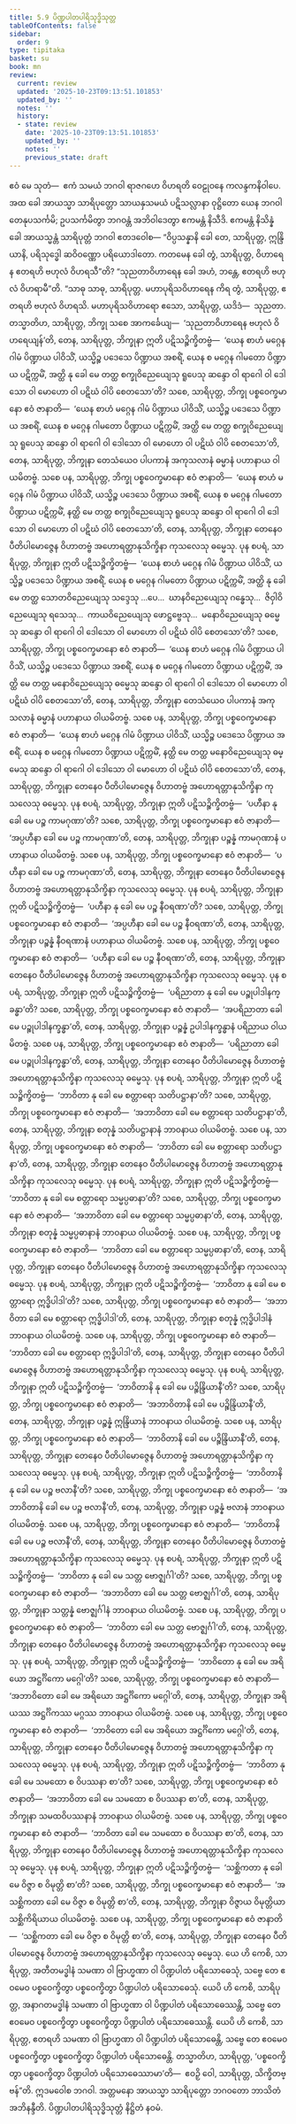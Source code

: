 ```yaml
---
title: 5.9 ပိဏ္ဍပါတပါရိသုဒ္ဓိသုတ္တ
tableOfContents: false
sidebar:
  order: 9
type: tipitaka
basket: su
book: mn
review:
  current: review
  updated: '2025-10-23T09:13:51.101853'
  updated_by: ''
  notes: ''
  history:
  - state: review
    date: '2025-10-23T09:13:51.101853'
    updated_by: ''
    notes: ''
    previous_state: draft
---
```



<ReviewStatus review={frontmatter.review} showDetails={true} />

<HypothesisAnnotation frontmatter={frontmatter} />

<DynamicBreadcrumb />

<Division number="438" book="mn" e="ch" v="24">

<Paragraph number="1257" book="mn">
ဧဝံ မေ သုတံ—  ဧကံ သမယံ ဘဂဝါ ရာဇဂဟေ ဝိဟရတိ ဝေဠုဝနေ ကလန္ဒကနိဝါပေ. အထ ခေါ အာယသ္မာ သာရိပုတ္တော သာယနှသမယံ ပဋိသလ္လာနာ ဝုဋ္ဌိတော ယေန ဘဂဝါ တေနုပသင်္ကမိ; ဥပသင်္ကမိတွာ ဘဂဝန္တံ အဘိဝါဒေတွာ ဧကမန္တံ နိသီဒိ. ဧကမန္တံ နိသိန္နံ ခေါ အာယသ္မန္တံ သာရိပုတ္တံ ဘဂဝါ ဧတဒဝေါစ—
</Paragraph>

<Paragraph number="1258" book="mn">
“ဝိပ္ပသန္နာနိ ခေါ တေ, သာရိပုတ္တ, ဣန္ဒြိယာနိ, ပရိသုဒ္ဓေါ ဆဝိဝဏ္ဏော ပရိယောဒါတော. ကတမေန ခေါ တွံ, သာရိပုတ္တ, ဝိဟာရေန ဧတရဟိ ဗဟုလံ ဝိဟရသီ”တိ? “သုညတာဝိဟာရေန ခေါ အဟံ, ဘန္တေ, ဧတရဟိ ဗဟုလံ ဝိဟရာမီ”တိ. “သာဓု သာဓု, သာရိပုတ္တ. မဟာပုရိသဝိဟာရေန ကိရ တွံ, သာရိပုတ္တ, ဧတရဟိ ဗဟုလံ ဝိဟရသိ. မဟာပုရိသဝိဟာရော ဧသော, သာရိပုတ္တ, ယဒိဒံ—  သုညတာ. တသ္မာတိဟ, သာရိပုတ္တ, ဘိက္ခု သစေ အာကင်္ခေယျ—  ‘သုညတာဝိဟာရေန ဗဟုလံ ဝိဟရေယျန်’တိ, တေန, သာရိပုတ္တ, ဘိက္ခုနာ ဣတိ ပဋိသဉ္စိက္ခိတဗ္ဗံ—  ‘ယေန စာဟံ မဂ္ဂေန ဂါမံ ပိဏ္ဍာယ ပါဝိသိံ, ယသ္မိဉ္စ ပဒေသေ ပိဏ္ဍာယ အစရိံ, ယေန စ မဂ္ဂေန ဂါမတော ပိဏ္ဍာယ ပဋိက္ကမိံ, အတ္ထိ နု ခေါ မေ တတ္ထ စက္ခုဝိညေယျေသု ရူပေသု ဆန္ဒော ဝါ ရာဂေါ ဝါ ဒေါသော ဝါ မောဟော ဝါ ပဋိဃံ ဝါပိ စေတသော’တိ? သစေ, သာရိပုတ္တ, ဘိက္ခု ပစ္စဝေက္ခမာနော ဧဝံ ဇာနာတိ—  ‘ယေန စာဟံ မဂ္ဂေန ဂါမံ ပိဏ္ဍာယ ပါဝိသိံ, ယသ္မိဉ္စ ပဒေသေ ပိဏ္ဍာယ အစရိံ, ယေန စ မဂ္ဂေန ဂါမတော ပိဏ္ဍာယ ပဋိက္ကမိံ, အတ္ထိ မေ တတ္ထ စက္ခုဝိညေယျေသု ရူပေသု ဆန္ဒော ဝါ ရာဂေါ ဝါ ဒေါသော ဝါ မောဟော ဝါ ပဋိဃံ ဝါပိ စေတသော’တိ, တေန, သာရိပုတ္တ, ဘိက္ခုနာ တေသံယေဝ ပါပကာနံ အကုသလာနံ ဓမ္မာနံ ပဟာနာယ ဝါယမိတဗ္ဗံ. သစေ ပန, သာရိပုတ္တ, ဘိက္ခု ပစ္စဝေက္ခမာနော ဧဝံ ဇာနာတိ—  ‘ယေန စာဟံ မဂ္ဂေန ဂါမံ ပိဏ္ဍာယ ပါဝိသိံ, ယသ္မိဉ္စ ပဒေသေ ပိဏ္ဍာယ အစရိံ, ယေန စ မဂ္ဂေန ဂါမတော ပိဏ္ဍာယ ပဋိက္ကမိံ, နတ္ထိ မေ တတ္ထ စက္ခုဝိညေယျေသု ရူပေသု ဆန္ဒော ဝါ ရာဂေါ ဝါ ဒေါသော ဝါ မောဟော ဝါ ပဋိဃံ ဝါပိ စေတသော’တိ, တေန, သာရိပုတ္တ, ဘိက္ခုနာ တေနေဝ ပီတိပါမောဇ္ဇေန ဝိဟာတဗ္ဗံ အဟောရတ္တာနုသိက္ခိနာ ကုသလေသု ဓမ္မေသု.
</Paragraph>

</Division>
<Division number="439" book="mn" e="ch" v="24">

<Paragraph number="1259" book="mn">
ပုန စပရံ, သာရိပုတ္တ, ဘိက္ခုနာ ဣတိ ပဋိသဉ္စိက္ခိတဗ္ဗံ—  ‘ယေန စာဟံ မဂ္ဂေန ဂါမံ ပိဏ္ဍာယ ပါဝိသိံ, ယသ္မိဉ္စ ပဒေသေ ပိဏ္ဍာယ အစရိံ, ယေန စ မဂ္ဂေန ဂါမတော ပိဏ္ဍာယ ပဋိက္ကမိံ, အတ္ထိ နု ခေါ မေ တတ္ထ သောတဝိညေယျေသု သဒ္ဒေသု …ပေ…  ဃာနဝိညေယျေသု ဂန္ဓေသု…  ဇိဝှါဝိညေယျေသု ရသေသု…  ကာယဝိညေယျေသု ဖောဋ္ဌဗ္ဗေသု…  မနောဝိညေယျေသု ဓမ္မေသု ဆန္ဒော ဝါ ရာဂေါ ဝါ ဒေါသော ဝါ မောဟော ဝါ ပဋိဃံ ဝါပိ စေတသော’တိ? သစေ, သာရိပုတ္တ, ဘိက္ခု ပစ္စဝေက္ခမာနော ဧဝံ ဇာနာတိ—  ‘ယေန စာဟံ မဂ္ဂေန ဂါမံ ပိဏ္ဍာယ ပါဝိသိံ, ယသ္မိဉ္စ ပဒေသေ ပိဏ္ဍာယ အစရိံ, ယေန စ မဂ္ဂေန ဂါမတော ပိဏ္ဍာယ ပဋိက္ကမိံ, အတ္ထိ မေ တတ္ထ မနောဝိညေယျေသု ဓမ္မေသု ဆန္ဒော ဝါ ရာဂေါ ဝါ ဒေါသော ဝါ မောဟော ဝါ ပဋိဃံ ဝါပိ စေတသော’တိ, တေန, သာရိပုတ္တ, ဘိက္ခုနာ တေသံယေဝ ပါပကာနံ အကုသလာနံ ဓမ္မာနံ ပဟာနာယ ဝါယမိတဗ္ဗံ. သစေ ပန, သာရိပုတ္တ, ဘိက္ခု ပစ္စဝေက္ခမာနော ဧဝံ ဇာနာတိ—  ‘ယေန စာဟံ မဂ္ဂေန ဂါမံ ပိဏ္ဍာယ ပါဝိသိံ, ယသ္မိဉ္စ ပဒေသေ ပိဏ္ဍာယ အစရိံ, ယေန စ မဂ္ဂေန ဂါမတော ပိဏ္ဍာယ ပဋိက္ကမိံ, နတ္ထိ မေ တတ္ထ မနောဝိညေယျေသု ဓမ္မေသု ဆန္ဒော ဝါ ရာဂေါ ဝါ ဒေါသော ဝါ မောဟော ဝါ ပဋိဃံ ဝါပိ စေတသော’တိ, တေန, သာရိပုတ္တ, ဘိက္ခုနာ တေနေဝ ပီတိပါမောဇ္ဇေန ဝိဟာတဗ္ဗံ အဟောရတ္တာနုသိက္ခိနာ ကုသလေသု ဓမ္မေသု.
</Paragraph>

</Division>
<Division number="440" book="mn" e="ch" v="24">

<Paragraph number="1260" book="mn">
ပုန စပရံ, သာရိပုတ္တ, ဘိက္ခုနာ ဣတိ ပဋိသဉ္စိက္ခိတဗ္ဗံ—  ‘ပဟီနာ နု ခေါ မေ ပဉ္စ ကာမဂုဏာ’တိ? သစေ, သာရိပုတ္တ, ဘိက္ခု ပစ္စဝေက္ခမာနော ဧဝံ ဇာနာတိ—  ‘အပ္ပဟီနာ ခေါ မေ ပဉ္စ ကာမဂုဏာ’တိ, တေန, သာရိပုတ္တ, ဘိက္ခုနာ ပဉ္စန္နံ ကာမဂုဏာနံ ပဟာနာယ ဝါယမိတဗ္ဗံ. သစေ ပန, သာရိပုတ္တ, ဘိက္ခု ပစ္စဝေက္ခမာနော ဧဝံ ဇာနာတိ—  ‘ပဟီနာ ခေါ မေ ပဉ္စ ကာမဂုဏာ’တိ, တေန, သာရိပုတ္တ, ဘိက္ခုနာ တေနေဝ ပီတိပါမောဇ္ဇေန ဝိဟာတဗ္ဗံ အဟောရတ္တာနုသိက္ခိနာ ကုသလေသု ဓမ္မေသု.
</Paragraph>

</Division>
<Division number="441" book="mn" e="ch" v="24">

<Paragraph number="1261" book="mn">
ပုန စပရံ, သာရိပုတ္တ, ဘိက္ခုနာ ဣတိ ပဋိသဉ္စိက္ခိတဗ္ဗံ—  ‘ပဟီနာ နု ခေါ မေ ပဉ္စ နီဝရဏာ’တိ? သစေ, သာရိပုတ္တ, ဘိက္ခု ပစ္စဝေက္ခမာနော ဧဝံ ဇာနာတိ—  ‘အပ္ပဟီနာ ခေါ မေ ပဉ္စ နီဝရဏာ’တိ, တေန, သာရိပုတ္တ, ဘိက္ခုနာ ပဉ္စန္နံ နီဝရဏာနံ ပဟာနာယ ဝါယမိတဗ္ဗံ. သစေ ပန, သာရိပုတ္တ, ဘိက္ခု ပစ္စဝေက္ခမာနော ဧဝံ ဇာနာတိ—  ‘ပဟီနာ ခေါ မေ ပဉ္စ နီဝရဏာ’တိ, တေန, သာရိပုတ္တ, ဘိက္ခုနာ တေနေဝ ပီတိပါမောဇ္ဇေန ဝိဟာတဗ္ဗံ အဟောရတ္တာနုသိက္ခိနာ ကုသလေသု ဓမ္မေသု.
</Paragraph>

</Division>
<Division number="442" book="mn" e="ch" v="24">

<Paragraph number="1262" book="mn">
ပုန စပရံ, သာရိပုတ္တ, ဘိက္ခုနာ ဣတိ ပဋိသဉ္စိက္ခိတဗ္ဗံ—  ‘ပရိညာတာ နု ခေါ မေ ပဉ္စုပါဒါနက္ခန္ဓာ’တိ? သစေ, သာရိပုတ္တ, ဘိက္ခု ပစ္စဝေက္ခမာနော ဧဝံ ဇာနာတိ—  ‘အပရိညာတာ ခေါ မေ ပဉ္စုပါဒါနက္ခန္ဓာ’တိ, တေန, သာရိပုတ္တ, ဘိက္ခုနာ ပဉ္စန္နံ ဥပါဒါနက္ခန္ဓာနံ ပရိညာယ ဝါယမိတဗ္ဗံ. သစေ ပန, သာရိပုတ္တ, ဘိက္ခု ပစ္စဝေက္ခမာနော ဧဝံ ဇာနာတိ—  ‘ပရိညာတာ ခေါ မေ ပဉ္စုပါဒါနက္ခန္ဓာ’တိ, တေန, သာရိပုတ္တ, ဘိက္ခုနာ တေနေဝ ပီတိပါမောဇ္ဇေန ဝိဟာတဗ္ဗံ အဟောရတ္တာနုသိက္ခိနာ ကုသလေသု ဓမ္မေသု.
</Paragraph>

</Division>
<Division number="443" book="mn" e="ch" v="24">

<Paragraph number="1263" book="mn">
ပုန စပရံ, သာရိပုတ္တ, ဘိက္ခုနာ ဣတိ ပဋိသဉ္စိက္ခိတဗ္ဗံ—  ‘ဘာဝိတာ နု ခေါ မေ စတ္တာရော သတိပဋ္ဌာနာ’တိ? သစေ, သာရိပုတ္တ, ဘိက္ခု ပစ္စဝေက္ခမာနော ဧဝံ ဇာနာတိ—  ‘အဘာဝိတာ ခေါ မေ စတ္တာရော သတိပဋ္ဌာနာ’တိ, တေန, သာရိပုတ္တ, ဘိက္ခုနာ စတုန္နံ သတိပဋ္ဌာနာနံ ဘာဝနာယ ဝါယမိတဗ္ဗံ. သစေ ပန, သာရိပုတ္တ, ဘိက္ခု ပစ္စဝေက္ခမာနော ဧဝံ ဇာနာတိ—  ‘ဘာဝိတာ ခေါ မေ စတ္တာရော သတိပဋ္ဌာနာ’တိ, တေန, သာရိပုတ္တ, ဘိက္ခုနာ တေနေဝ ပီတိပါမောဇ္ဇေန ဝိဟာတဗ္ဗံ အဟောရတ္တာနုသိက္ခိနာ ကုသလေသု ဓမ္မေသု.
</Paragraph>

</Division>
<Division number="444" book="mn" e="ch" v="24">

<Paragraph number="1264" book="mn">
ပုန စပရံ, သာရိပုတ္တ, ဘိက္ခုနာ ဣတိ ပဋိသဉ္စိက္ခိတဗ္ဗံ—  ‘ဘာဝိတာ နု ခေါ မေ စတ္တာရော သမ္မပ္ပဓာနာ’တိ? သစေ, သာရိပုတ္တ, ဘိက္ခု ပစ္စဝေက္ခမာနော ဧဝံ ဇာနာတိ—  ‘အဘာဝိတာ ခေါ မေ စတ္တာရော သမ္မပ္ပဓာနာ’တိ, တေန, သာရိပုတ္တ, ဘိက္ခုနာ စတုန္နံ သမ္မပ္ပဓာနာနံ ဘာဝနာယ ဝါယမိတဗ္ဗံ. သစေ ပန, သာရိပုတ္တ, ဘိက္ခု ပစ္စဝေက္ခမာနော ဧဝံ ဇာနာတိ—  ‘ဘာဝိတာ ခေါ မေ စတ္တာရော သမ္မပ္ပဓာနာ’တိ, တေန, သာရိပုတ္တ, ဘိက္ခုနာ တေနေဝ ပီတိပါမောဇ္ဇေန ဝိဟာတဗ္ဗံ အဟောရတ္တာနုသိက္ခိနာ ကုသလေသု ဓမ္မေသု.
</Paragraph>

</Division>
<Division number="445" book="mn" e="ch" v="24">

<Paragraph number="1265" book="mn">
ပုန စပရံ, သာရိပုတ္တ, ဘိက္ခုနာ ဣတိ ပဋိသဉ္စိက္ခိတဗ္ဗံ—  ‘ဘာဝိတာ နု ခေါ မေ စတ္တာရော ဣဒ္ဓိပါဒါ’တိ? သစေ, သာရိပုတ္တ, ဘိက္ခု ပစ္စဝေက္ခမာနော ဧဝံ ဇာနာတိ—  ‘အဘာဝိတာ ခေါ မေ စတ္တာရော ဣဒ္ဓိပါဒါ’တိ, တေန, သာရိပုတ္တ, ဘိက္ခုနာ စတုန္နံ ဣဒ္ဓိပါဒါနံ ဘာဝနာယ ဝါယမိတဗ္ဗံ. သစေ ပန, သာရိပုတ္တ, ဘိက္ခု ပစ္စဝေက္ခမာနော ဧဝံ ဇာနာတိ—  ‘ဘာဝိတာ ခေါ မေ စတ္တာရော ဣဒ္ဓိပါဒါ’တိ, တေန, သာရိပုတ္တ, ဘိက္ခုနာ တေနေဝ ပီတိပါမောဇ္ဇေန ဝိဟာတဗ္ဗံ အဟောရတ္တာနုသိက္ခိနာ ကုသလေသု ဓမ္မေသု.
</Paragraph>

</Division>
<Division number="446" book="mn" e="ch" v="24">

<Paragraph number="1266" book="mn">
ပုန စပရံ, သာရိပုတ္တ, ဘိက္ခုနာ ဣတိ ပဋိသဉ္စိက္ခိတဗ္ဗံ—  ‘ဘာဝိတာနိ နု ခေါ မေ ပဉ္စိန္ဒြိယာနီ’တိ? သစေ, သာရိပုတ္တ, ဘိက္ခု ပစ္စဝေက္ခမာနော ဧဝံ ဇာနာတိ—  ‘အဘာဝိတာနိ ခေါ မေ ပဉ္စိန္ဒြိယာနီ’တိ, တေန, သာရိပုတ္တ, ဘိက္ခုနာ ပဉ္စန္နံ ဣန္ဒြိယာနံ ဘာဝနာယ ဝါယမိတဗ္ဗံ. သစေ ပန, သာရိပုတ္တ, ဘိက္ခု ပစ္စဝေက္ခမာနော ဧဝံ ဇာနာတိ—  ‘ဘာဝိတာနိ ခေါ မေ ပဉ္စိန္ဒြိယာနီ’တိ, တေန, သာရိပုတ္တ, ဘိက္ခုနာ တေနေဝ ပီတိပါမောဇ္ဇေန ဝိဟာတဗ္ဗံ အဟောရတ္တာနုသိက္ခိနာ ကုသလေသု ဓမ္မေသု.
</Paragraph>

</Division>
<Division number="447" book="mn" e="ch" v="24">

<Paragraph number="1267" book="mn">
ပုန စပရံ, သာရိပုတ္တ, ဘိက္ခုနာ ဣတိ ပဋိသဉ္စိက္ခိတဗ္ဗံ—  ‘ဘာဝိတာနိ နု ခေါ မေ ပဉ္စ ဗလာနီ’တိ? သစေ, သာရိပုတ္တ, ဘိက္ခု ပစ္စဝေက္ခမာနော ဧဝံ ဇာနာတိ—  ‘အဘာဝိတာနိ ခေါ မေ ပဉ္စ ဗလာနီ’တိ, တေန, သာရိပုတ္တ, ဘိက္ခုနာ ပဉ္စန္နံ ဗလာနံ ဘာဝနာယ ဝါယမိတဗ္ဗံ. သစေ ပန, သာရိပုတ္တ, ဘိက္ခု ပစ္စဝေက္ခမာနော ဧဝံ ဇာနာတိ—  ‘ဘာဝိတာနိ ခေါ မေ ပဉ္စ ဗလာနီ’တိ, တေန, သာရိပုတ္တ, ဘိက္ခုနာ တေနေဝ ပီတိပါမောဇ္ဇေန ဝိဟာတဗ္ဗံ အဟောရတ္တာနုသိက္ခိနာ ကုသလေသု ဓမ္မေသု.
</Paragraph>

</Division>
<Division number="448" book="mn" e="ch" v="24">

<Paragraph number="1268" book="mn">
ပုန စပရံ, သာရိပုတ္တ, ဘိက္ခုနာ ဣတိ ပဋိသဉ္စိက္ခိတဗ္ဗံ—  ‘ဘာဝိတာ နု ခေါ မေ သတ္တ ဗောဇ္ဈင်္ဂါ’တိ? သစေ, သာရိပုတ္တ, ဘိက္ခု ပစ္စဝေက္ခမာနော ဧဝံ ဇာနာတိ—  ‘အဘာဝိတာ ခေါ မေ သတ္တ ဗောဇ္ဈင်္ဂါ’တိ, တေန, သာရိပုတ္တ, ဘိက္ခုနာ သတ္တန္နံ ဗောဇ္ဈင်္ဂါနံ ဘာဝနာယ ဝါယမိတဗ္ဗံ. သစေ ပန, သာရိပုတ္တ, ဘိက္ခု ပစ္စဝေက္ခမာနော ဧဝံ ဇာနာတိ—  ‘ဘာဝိတာ ခေါ မေ သတ္တ ဗောဇ္ဈင်္ဂါ’တိ, တေန, သာရိပုတ္တ, ဘိက္ခုနာ တေနေဝ ပီတိပါမောဇ္ဇေန ဝိဟာတဗ္ဗံ အဟောရတ္တာနုသိက္ခိနာ ကုသလေသု ဓမ္မေသု.
</Paragraph>

</Division>
<Division number="449" book="mn" e="ch" v="24">

<Paragraph number="1269" book="mn">
ပုန စပရံ, သာရိပုတ္တ, ဘိက္ခုနာ ဣတိ ပဋိသဉ္စိက္ခိတဗ္ဗံ—  ‘ဘာဝိတော နု ခေါ မေ အရိယော အဋ္ဌင်္ဂိကော မဂ္ဂေါ’တိ? သစေ, သာရိပုတ္တ, ဘိက္ခု ပစ္စဝေက္ခမာနော ဧဝံ ဇာနာတိ—  ‘အဘာဝိတော ခေါ မေ အရိယော အဋ္ဌင်္ဂိကော မဂ္ဂေါ’တိ, တေန, သာရိပုတ္တ, ဘိက္ခုနာ အရိယဿ အဋ္ဌင်္ဂိကဿ မဂ္ဂဿ ဘာဝနာယ ဝါယမိတဗ္ဗံ. သစေ ပန, သာရိပုတ္တ, ဘိက္ခု ပစ္စဝေက္ခမာနော ဧဝံ ဇာနာတိ—  ‘ဘာဝိတော ခေါ မေ အရိယော အဋ္ဌင်္ဂိကော မဂ္ဂေါ’တိ, တေန, သာရိပုတ္တ, ဘိက္ခုနာ တေနေဝ ပီတိပါမောဇ္ဇေန ဝိဟာတဗ္ဗံ အဟောရတ္တာနုသိက္ခိနာ ကုသလေသု ဓမ္မေသု.
</Paragraph>

</Division>
<Division number="450" book="mn" e="ch" v="24">

<Paragraph number="1270" book="mn">
ပုန စပရံ, သာရိပုတ္တ, ဘိက္ခုနာ ဣတိ ပဋိသဉ္စိက္ခိတဗ္ဗံ—  ‘ဘာဝိတာ နု ခေါ မေ သမထော စ ဝိပဿနာ စာ’တိ? သစေ, သာရိပုတ္တ, ဘိက္ခု ပစ္စဝေက္ခမာနော ဧဝံ ဇာနာတိ—  ‘အဘာဝိတာ ခေါ မေ သမထော စ ဝိပဿနာ စာ’တိ, တေန, သာရိပုတ္တ, ဘိက္ခုနာ သမထဝိပဿနာနံ ဘာဝနာယ ဝါယမိတဗ္ဗံ. သစေ ပန, သာရိပုတ္တ, ဘိက္ခု ပစ္စဝေက္ခမာနော ဧဝံ ဇာနာတိ—  ‘ဘာဝိတာ ခေါ မေ သမထော စ ဝိပဿနာ စာ’တိ, တေန, သာရိပုတ္တ, ဘိက္ခုနာ တေနေဝ ပီတိပါမောဇ္ဇေန ဝိဟာတဗ္ဗံ အဟောရတ္တာနုသိက္ခိနာ ကုသလေသု ဓမ္မေသု.
</Paragraph>

</Division>
<Division number="451" book="mn" e="ch" v="24">

<Paragraph number="1271" book="mn">
ပုန စပရံ, သာရိပုတ္တ, ဘိက္ခုနာ ဣတိ ပဋိသဉ္စိက္ခိတဗ္ဗံ—  ‘သစ္ဆိကတာ နု ခေါ မေ ဝိဇ္ဇာ စ ဝိမုတ္တိ စာ’တိ? သစေ, သာရိပုတ္တ, ဘိက္ခု ပစ္စဝေက္ခမာနော ဧဝံ ဇာနာတိ—  ‘အသစ္ဆိကတာ ခေါ မေ ဝိဇ္ဇာ စ ဝိမုတ္တိ စာ’တိ, တေန, သာရိပုတ္တ, ဘိက္ခုနာ ဝိဇ္ဇာယ ဝိမုတ္တိယာ သစ္ဆိကိရိယာယ ဝါယမိတဗ္ဗံ. သစေ ပန, သာရိပုတ္တ, ဘိက္ခု ပစ္စဝေက္ခမာနော ဧဝံ ဇာနာတိ—  ‘သစ္ဆိကတာ ခေါ မေ ဝိဇ္ဇာ စ ဝိမုတ္တိ စာ’တိ, တေန, သာရိပုတ္တ, ဘိက္ခုနာ တေနေဝ ပီတိပါမောဇ္ဇေန ဝိဟာတဗ္ဗံ အဟောရတ္တာနုသိက္ခိနာ ကုသလေသု ဓမ္မေသု.
</Paragraph>

</Division>
<Division number="452" book="mn" e="ch" v="24">

<Paragraph number="1272" book="mn">
ယေ ဟိ ကေစိ, သာရိပုတ္တ, အတီတမဒ္ဓါနံ သမဏာ ဝါ ဗြာဟ္မဏာ ဝါ ပိဏ္ဍပါတံ ပရိသောဓေသုံ, သဗ္ဗေ တေ ဧဝမေဝ ပစ္စဝေက္ခိတွာ ပစ္စဝေက္ခိတွာ ပိဏ္ဍပါတံ ပရိသောဓေသုံ. ယေပိ ဟိ ကေစိ, သာရိပုတ္တ, အနာဂတမဒ္ဓါနံ သမဏာ ဝါ ဗြာဟ္မဏာ ဝါ ပိဏ္ဍပါတံ ပရိသောဓေဿန္တိ, သဗ္ဗေ တေ ဧဝမေဝ ပစ္စဝေက္ခိတွာ ပစ္စဝေက္ခိတွာ ပိဏ္ဍပါတံ ပရိသောဓေဿန္တိ. ယေပိ ဟိ ကေစိ, သာရိပုတ္တ, ဧတရဟိ သမဏာ ဝါ ဗြာဟ္မဏာ ဝါ ပိဏ္ဍပါတံ ပရိသောဓေန္တိ, သဗ္ဗေ တေ ဧဝမေဝ ပစ္စဝေက္ခိတွာ ပစ္စဝေက္ခိတွာ ပိဏ္ဍပါတံ ပရိသောဓေန္တိ. တသ္မာတိဟ, သာရိပုတ္တ, ‘ပစ္စဝေက္ခိတွာ ပစ္စဝေက္ခိတွာ ပိဏ္ဍပါတံ ပရိသောဓေဿာမာ’တိ—  ဧဝဉှိ ဝေါ, သာရိပုတ္တ, သိက္ခိတဗ္ဗန်”တိ.
</Paragraph>

<Paragraph number="1273" book="mn">
ဣဒမဝေါစ ဘဂဝါ. အတ္တမနော အာယသ္မာ သာရိပုတ္တော ဘဂဝတော ဘာသိတံ အဘိနန္ဒီတိ.

</Paragraph>
</Division>

<Paragraph number="1274" type="center" book="mn">
ပိဏ္ဍပါတပါရိသုဒ္ဓိသုတ္တံ နိဋ္ဌိတံ နဝမံ.
</Paragraph>